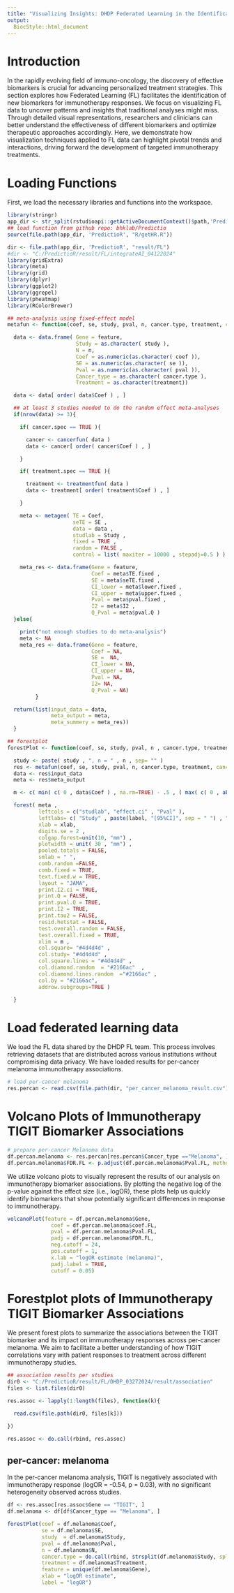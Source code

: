 ```yaml
---
title: "Visualizing Insights: DHDP Federated Learning in the Identification of New Biomarkers for Immunotherapy Response"
output:
  BiocStyle::html_document
---
```


# Introduction

In the rapidly evolving field of immuno-oncology, the discovery of effective biomarkers is crucial for advancing personalized treatment strategies. This section explores how Federated Learning (FL) facilitates the identification of new biomarkers for immunotherapy responses. We focus on visualizing FL data to uncover patterns and insights that traditional analyses might miss. Through detailed visual representations, researchers and clinicians can better understand the effectiveness of different biomarkers and optimize therapeutic approaches accordingly. Here, we demonstrate how visualization techniques applied to FL data can highlight pivotal trends and interactions, driving forward the development of targeted immunotherapy treatments.

# Loading Functions

First, we load the necessary libraries and functions into the workspace.

```r

library(stringr)
app_dir <- str_split(rstudioapi::getActiveDocumentContext()$path,'PredictioR')[[1]][1]
## load function from github repo: bhklab/Predictio
source(file.path(app_dir, 'PredictioR', "R/getHR.R"))

dir <- file.path(app_dir, 'PredictioR', "result/FL") 
#dir <- "C:/PredictioR/result/FL/integrateAI_04122024"
library(gridExtra)
library(meta)
library(grid)
library(dplyr)
library(ggplot2)
library(ggrepel)
library(pheatmap)
library(RColorBrewer)

## meta-analysis using fixed-effect model
metafun <- function(coef, se, study, pval, n, cancer.type, treatment, cancer.spec = FALSE, treatment.spec = FALSE, feature){

  data <- data.frame( Gene = feature,
                      Study = as.character( study ),
                      N = n,
                      Coef = as.numeric(as.character( coef )),
                      SE = as.numeric(as.character( se )),
                      Pval = as.numeric(as.character( pval )),
                      Cancer_type = as.character( cancer.type ),
                      Treatment = as.character(treatment))

  data <- data[ order( data$Coef ) , ]

  ## at least 3 studies needed to do the random effect meta-analyses
  if(nrow(data) >= 3){

    if( cancer.spec == TRUE ){

      cancer <- cancerfun( data )
      data <- cancer[ order( cancer$Coef ) , ]

    }

    if( treatment.spec == TRUE ){

      treatment <- treatmentfun( data )
      data <- treatment[ order( treatment$Coef ) , ]

    }

    meta <- metagen( TE = Coef,
                     seTE = SE ,
                     data = data ,
                     studlab = Study ,
                     fixed = TRUE ,
                     random = FALSE ,
                     control = list( maxiter = 10000 , stepadj=0.5 ) )

    meta_res <- data.frame(Gene = feature,
                           Coef = meta$TE.fixed ,
                           SE = meta$seTE.fixed ,
                           CI_lower = meta$lower.fixed ,
                           CI_upper = meta$upper.fixed ,
                           Pval = meta$pval.fixed ,
                           I2 = meta$I2 ,
                           Q_Pval = meta$pval.Q )
  }else{

    print("not enough studies to do meta-analysis")
    meta <- NA
    meta_res <- data.frame(Gene = feature,
                           Coef = NA,
                           SE =  NA,
                           CI_lower = NA,
                           CI_upper = NA,
                           Pval = NA,
                           I2= NA,
                           Q_Pval = NA)
         }

  return(list(input_data = data,
              meta_output = meta,
              meta_summery = meta_res))
  }

## forestplot 
forestPlot <- function(coef, se, study, pval, n , cancer.type, treatment, xlab , label, feature){

  study <- paste( study , ", n = " , n , sep= "" )
  res <- metafun(coef, se, study, pval, n, cancer.type, treatment, cancer.spec = FALSE, treatment.spec = FALSE, feature)
  data <- res$input_data
  meta <- res$meta_output

  m <- c( min( c( 0 , data$Coef ) , na.rm=TRUE) - .5 , ( max( c( 0 , abs(data$Coef) ) , na.rm=TRUE) ) + .5 )

  forest( meta ,
          leftcols = c("studlab", "effect.ci" , "Pval" ),
          leftlabs= c( "Study" , paste(label, "[95%CI]", sep = " ") , "P-value" ) ,
          xlab = xlab,
          digits.se = 2 ,
          colgap.forest=unit(10, "mm") ,
          plotwidth = unit( 30 , "mm") ,
          pooled.totals = FALSE,
          smlab = " ",
          comb.random =FALSE,
          comb.fixed = TRUE,
          text.fixed.w = TRUE,
          layout = "JAMA",
          print.I2.ci = TRUE,
          print.Q = FALSE,
          print.pval.Q = TRUE,
          print.I2 = TRUE,
          print.tau2 = FALSE,
          resid.hetstat = FALSE,
          test.overall.random = FALSE,
          test.overall.fixed = TRUE,
          xlim = m ,
          col.square= "#4d4d4d" ,
          col.study= "#4d4d4d" ,
          col.square.lines = "#4d4d4d" ,
          col.diamond.random  = "#2166ac"  ,
          col.diamond.lines.random  ="#2166ac" ,
          col.by = "#2166ac",
          addrow.subgroups=TRUE )

  }


```

# Load federated learning data

We load the FL data shared by the DHDP FL team. This process involves retrieving datasets that are distributed across various institutions without compromising data privacy. We have loaded results for per-cancer melanoma immunotherapy associations.

```r

# load per-cancer melanoma
res.percan <- read.csv(file.path(dir, "per_cancer_melanoma_result.csv"))

```


# Volcano Plots of Immunotherapy TIGIT Biomarker Associations 

```r

# prepare per-cancer Melanoma data
df.percan.melanoma <- res.percan[res.percan$Cancer_type =="Melanoma", ]
df.percan.melanoma$FDR.FL <- p.adjust(df.percan.melanoma$Pval.FL, method = "BH")

```

We utilize volcano plots to visually represent the results of our analysis on immunotherapy biomarker associations. By plotting the negative log of the p-value against the effect size (i.e., logOR), these plots help us quickly identify biomarkers that show potentially significant differences in response to immunotherapy. 


```r

volcanoPlot(feature = df.percan.melanoma$Gene,
              coef = df.percan.melanoma$coef.FL,
              pval = df.percan.melanoma$Pval.FL,
              padj = df.percan.melanoma$FDR.FL,
              neg.cutoff = 24,
              pos.cutoff = 1,
              x.lab = "logOR estimate (melanoma)",
              padj.label = TRUE,
              cutoff = 0.05)

```


# Forestplot plots of Immunotherapy TIGIT Biomarker Associations

We present forest plots to summarize the associations between the TIGIT biomarker and its impact on immunotherapy responses across per-cancer melanoma. We aim to facilitate a better understanding of how TIGIT correlations vary with patient responses to treatment across different immunotherapy studies.

```r

## association results per studies
dir0 <- "C:/PredictioR/result/FL/DHDP_03272024/result/association"
files <- list.files(dir0)

res.assoc <- lapply(1:length(files), function(k){

  read.csv(file.path(dir0, files[k]))

})

res.assoc <- do.call(rbind, res.assoc)

```

## per-cancer: melanoma

In the per-cancer melanoma analysis, TIGIT is negatively associated with immunotherapy response (logOR = -0.54, p = 0.03), with no significant heterogeneity observed across studies.

```r

df <- res.assoc[res.assoc$Gene == "TIGIT", ]
df.melanoma <- df[df$Cancer_type == "Melanoma", ]

forestPlot(coef = df.melanoma$Coef,
           se = df.melanoma$SE,
           study  = df.melanoma$Study,
           pval = df.melanoma$Pval,
           n = df.melanoma$N,
           cancer.type = do.call(rbind, strsplit(df.melanoma$Study, split='__', fixed=TRUE))[, 2],
           treatment = df.melanoma$Treatment,
           feature = unique(df.melanoma$Gene),
           xlab = "logOR estimate",
           label = "logOR")


```


